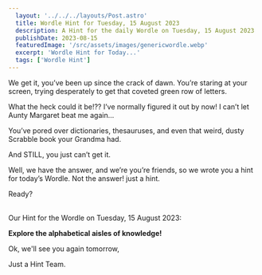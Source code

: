 ```yaml
---
  layout: '../../../layouts/Post.astro'
  title: Wordle Hint for Tuesday, 15 August 2023
  description: A Hint for the daily Wordle on Tuesday, 15 August 2023
  publishDate: 2023-08-15
  featuredImage: '/src/assets/images/genericwordle.webp'
  excerpt: 'Wordle Hint for Today...'
  tags: ['Wordle Hint']
---
```


  We get it, you’ve been up since the crack of dawn. You’re staring at your screen, trying desperately to get that coveted green row of letters. 

  What the heck could it be!??
  I’ve normally figured it out by now!
  I can’t let Aunty Margaret beat me again… 

  You’ve pored over dictionaries, thesauruses, and even that weird, dusty Scrabble book your Grandma had.

  And STILL, you just can’t get it. 

  Well, we have the answer, and we’re you’re friends, so we wrote you a hint for today’s Wordle.
  Not the answer! just a hint. 

  Ready?<br /><br />

  Our Hint for the Wordle on Tuesday, 15 August 2023:

  **Explore the alphabetical aisles of knowledge!**

  Ok, we'll see you again tomorrow, 

  Just a Hint Team.
  